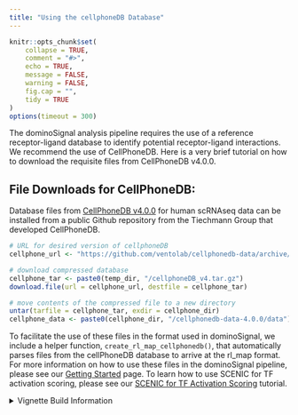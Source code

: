 ```yaml
---
title: "Using the cellphoneDB Database"
---
```


```r
knitr::opts_chunk$set(
    collapse = TRUE,
    comment = "#>",
    echo = TRUE,
    message = FALSE,
    warning = FALSE,
    fig.cap = "",
    tidy = TRUE
)
options(timeout = 300)
```

The dominoSignal analysis pipeline requires the use of a reference receptor-ligand database to identify potential receptor-ligand interactions. We recommend the use of CellPhoneDB. Here is a very brief tutorial on how to download the requisite files from CellPhoneDB v4.0.0.

## File Downloads for CellPhoneDB:

Database files from [CellPhoneDB v4.0.0](https://github.com/ventolab/cellphonedb-data/releases/tag/v4.0.0) for human scRNAseq data can be installed from a public Github repository from the Tiechmann Group that developed CellPhoneDB.

```r
# URL for desired version of cellphoneDB
cellphone_url <- "https://github.com/ventolab/cellphonedb-data/archive/refs/tags/v4.0.0.tar.gz"

# download compressed database
cellphone_tar <- paste0(temp_dir, "/cellphoneDB_v4.tar.gz")
download.file(url = cellphone_url, destfile = cellphone_tar)

# move contents of the compressed file to a new directory
untar(tarfile = cellphone_tar, exdir = cellphone_dir)
cellphone_data <- paste0(cellphone_dir, "/cellphonedb-data-4.0.0/data")
```

To facilitate the use of these files in the format used in dominoSignal, we include a helper function, `create_rl_map_cellphonedb()`, that automatically parses files from the cellPhoneDB database to arrive at the rl\_map format. For more information on how to use these files in the dominoSignal pipeline, please see our [Getting Started](vignettes("dominoSignal")) page. To learn how to use SCENIC for TF activation scoring, please see our [SCENIC for TF Activation Scoring](vignettes("tf_scenic_vignette")) tutorial.

<details><summary>Vignette Build Information</summary>
Date last built and session information:
```r
Sys.Date()
sessionInfo()
```
</details>